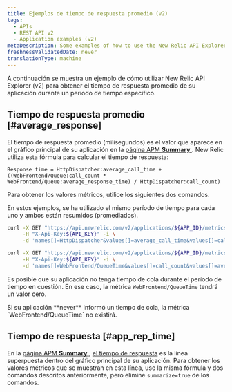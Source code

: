 ```yaml
---
title: Ejemplos de tiempo de respuesta promedio (v2)
tags:
  - APIs
  - REST API v2
  - Application examples (v2)
metaDescription: Some examples of how to use the New Relic API Explorer (v2) to get your app's average application response time.
freshnessValidatedDate: never
translationType: machine
---
```


A continuación se muestra un ejemplo de cómo utilizar New Relic API Explorer (v2) para obtener el tiempo de respuesta promedio de su aplicación durante un período de tiempo específico.

## Tiempo de respuesta promedio [#average_response]

El tiempo de respuesta promedio (milisegundos) es el valor que aparece en el gráfico principal de su aplicación en la [página APM <DNT>**Summary**</DNT> ](/docs/applications-menu/applications-overview). New Relic utiliza esta fórmula para calcular el tiempo de respuesta:

```
Response time = HttpDispatcher:average_call_time + ((WebFrontend/Queue:call_count * WebFrontend/Queue:average_response_time) / HttpDispatcher:call_count)
```

Para obtener los valores métricos, utilice los siguientes dos comandos.

En estos ejemplos, se ha utilizado el mismo período de tiempo para cada uno y ambos están resumidos (promediados).

```bash
curl -X GET "https://api.newrelic.com/v2/applications/${APP_ID}/metrics/data.xml" \
     -H "X-Api-Key:${API_KEY}" -i \
     -d 'names[]=HttpDispatcher&values[]=average_call_time&values[]=call_count&from=2014-03-01T20:59:00+00:00&to=2014-03-01T21:59:00+00:00&summarize=true'
```

```bash
curl -X GET "https://api.newrelic.com/v2/applications/${APP_ID}/metrics/data.xml" \
     -H "X-Api-Key:${API_KEY}" -i \
     -d 'names[]=WebFrontend/QueueTime&values[]=call_count&values[]=average_response_time&from=2014-03-01T20:59:00+00:00&to=2014-03-01T21:59:00+00:00&summarize=true'
```

Es posible que su aplicación no tenga tiempo de cola durante el período de tiempo en cuestión. En ese caso, la métrica `WebFrontend/QueueTime` tendrá un valor cero.

<Callout variant="tip">
  Si su aplicación <DNT>**never**</DNT> informó un tiempo de cola, la métrica `WebFrontend/QueueTime` no existirá.
</Callout>

## Tiempo de respuesta [#app_rep_time]

En la [página APM <DNT>**Summary**</DNT> ](/docs/applications-menu/applications-overview), [el tiempo de respuesta](/docs/data-analysis/user-interface-functions/view-your-data/response-time) es la línea superpuesta dentro del gráfico principal de su aplicación. Para obtener los valores métricos que se muestran en esta línea, use la misma fórmula y dos comandos descritos anteriormente, pero elimine `summarize=true` de los comandos.